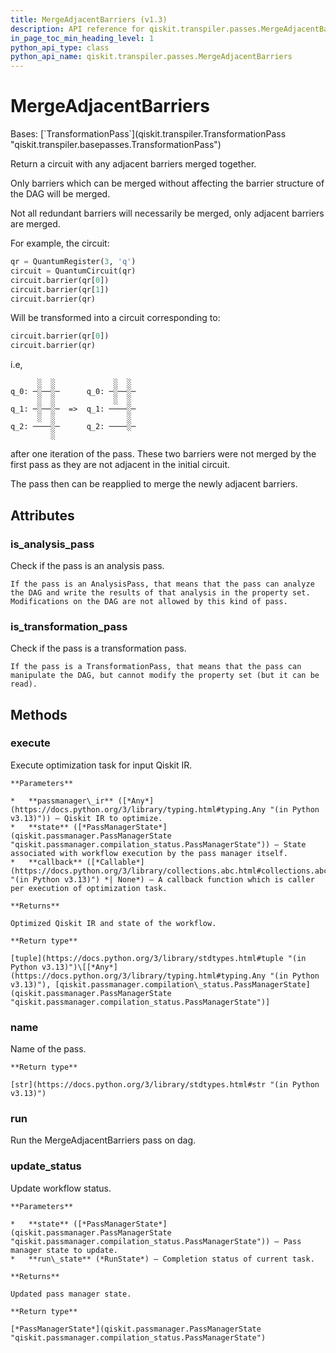 ```yaml
---
title: MergeAdjacentBarriers (v1.3)
description: API reference for qiskit.transpiler.passes.MergeAdjacentBarriers in qiskit v1.3
in_page_toc_min_heading_level: 1
python_api_type: class
python_api_name: qiskit.transpiler.passes.MergeAdjacentBarriers
---
```


# MergeAdjacentBarriers

<Class id="qiskit.transpiler.passes.MergeAdjacentBarriers" isDedicatedPage={true} github="https://github.com/Qiskit/qiskit/tree/stable/1.3/qiskit/transpiler/passes/utils/merge_adjacent_barriers.py#L19-L163" signature="qiskit.transpiler.passes.MergeAdjacentBarriers(*args, **kwargs)" modifiers="class">
  Bases: [`TransformationPass`](qiskit.transpiler.TransformationPass "qiskit.transpiler.basepasses.TransformationPass")

  Return a circuit with any adjacent barriers merged together.

  Only barriers which can be merged without affecting the barrier structure of the DAG will be merged.

  Not all redundant barriers will necessarily be merged, only adjacent barriers are merged.

  For example, the circuit:

  ```python
  qr = QuantumRegister(3, 'q')
  circuit = QuantumCircuit(qr)
  circuit.barrier(qr[0])
  circuit.barrier(qr[1])
  circuit.barrier(qr)
  ```

  Will be transformed into a circuit corresponding to:

  ```python
  circuit.barrier(qr[0])
  circuit.barrier(qr)
  ```

  i.e,

  ```text
        ░  ░             ░  ░
  q_0: ─░──░─      q_0: ─░──░─
        ░  ░             ░  ░
  q_1: ─░──░─  =>  q_1: ────░─
        ░  ░                ░
  q_2: ────░─      q_2: ────░─
           ░
  ```

  after one iteration of the pass. These two barriers were not merged by the first pass as they are not adjacent in the initial circuit.

  The pass then can be reapplied to merge the newly adjacent barriers.

  ## Attributes

  ### is\_analysis\_pass

  <Attribute id="qiskit.transpiler.passes.MergeAdjacentBarriers.is_analysis_pass">
    Check if the pass is an analysis pass.

    If the pass is an AnalysisPass, that means that the pass can analyze the DAG and write the results of that analysis in the property set. Modifications on the DAG are not allowed by this kind of pass.
  </Attribute>

  ### is\_transformation\_pass

  <Attribute id="qiskit.transpiler.passes.MergeAdjacentBarriers.is_transformation_pass">
    Check if the pass is a transformation pass.

    If the pass is a TransformationPass, that means that the pass can manipulate the DAG, but cannot modify the property set (but it can be read).
  </Attribute>

  ## Methods

  ### execute

  <Function id="qiskit.transpiler.passes.MergeAdjacentBarriers.execute" github="https://github.com/Qiskit/qiskit/tree/stable/1.3/qiskit/transpiler/basepasses.py#L189-L211" signature="execute(passmanager_ir, state, callback=None)">
    Execute optimization task for input Qiskit IR.

    **Parameters**

    *   **passmanager\_ir** ([*Any*](https://docs.python.org/3/library/typing.html#typing.Any "(in Python v3.13)")) – Qiskit IR to optimize.
    *   **state** ([*PassManagerState*](qiskit.passmanager.PassManagerState "qiskit.passmanager.compilation_status.PassManagerState")) – State associated with workflow execution by the pass manager itself.
    *   **callback** ([*Callable*](https://docs.python.org/3/library/collections.abc.html#collections.abc.Callable "(in Python v3.13)") *| None*) – A callback function which is caller per execution of optimization task.

    **Returns**

    Optimized Qiskit IR and state of the workflow.

    **Return type**

    [tuple](https://docs.python.org/3/library/stdtypes.html#tuple "(in Python v3.13)")\[[*Any*](https://docs.python.org/3/library/typing.html#typing.Any "(in Python v3.13)"), [qiskit.passmanager.compilation\_status.PassManagerState](qiskit.passmanager.PassManagerState "qiskit.passmanager.compilation_status.PassManagerState")]
  </Function>

  ### name

  <Function id="qiskit.transpiler.passes.MergeAdjacentBarriers.name" github="https://github.com/Qiskit/qiskit/tree/stable/1.3/qiskit/passmanager/base_tasks.py#L68-L70" signature="name()">
    Name of the pass.

    **Return type**

    [str](https://docs.python.org/3/library/stdtypes.html#str "(in Python v3.13)")
  </Function>

  ### run

  <Function id="qiskit.transpiler.passes.MergeAdjacentBarriers.run" github="https://github.com/Qiskit/qiskit/tree/stable/1.3/qiskit/transpiler/passes/utils/merge_adjacent_barriers.py#L59-L80" signature="run(dag)">
    Run the MergeAdjacentBarriers pass on dag.
  </Function>

  ### update\_status

  <Function id="qiskit.transpiler.passes.MergeAdjacentBarriers.update_status" github="https://github.com/Qiskit/qiskit/tree/stable/1.3/qiskit/transpiler/basepasses.py#L213-L221" signature="update_status(state, run_state)">
    Update workflow status.

    **Parameters**

    *   **state** ([*PassManagerState*](qiskit.passmanager.PassManagerState "qiskit.passmanager.compilation_status.PassManagerState")) – Pass manager state to update.
    *   **run\_state** (*RunState*) – Completion status of current task.

    **Returns**

    Updated pass manager state.

    **Return type**

    [*PassManagerState*](qiskit.passmanager.PassManagerState "qiskit.passmanager.compilation_status.PassManagerState")
  </Function>
</Class>

